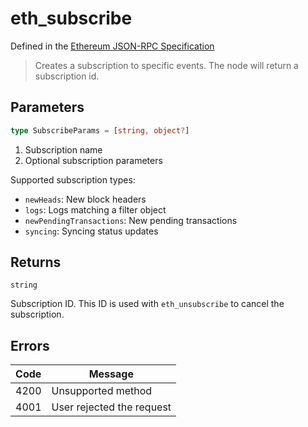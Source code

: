 # eth_subscribe

Defined in the [Ethereum JSON-RPC Specification](https://ethereum.org/en/developers/docs/apis/json-rpc/)

> Creates a subscription to specific events. The node will return a subscription id.

## Parameters

```ts
type SubscribeParams = [string, object?]
```

1. Subscription name
2. Optional subscription parameters

Supported subscription types:

- `newHeads`: New block headers
- `logs`: Logs matching a filter object
- `newPendingTransactions`: New pending transactions
- `syncing`: Syncing status updates

## Returns

`string`

Subscription ID. This ID is used with `eth_unsubscribe` to cancel the subscription.

## Errors

| Code | Message                   |
| ---- | ------------------------- |
| 4200 | Unsupported method        |
| 4001 | User rejected the request |

```

```
